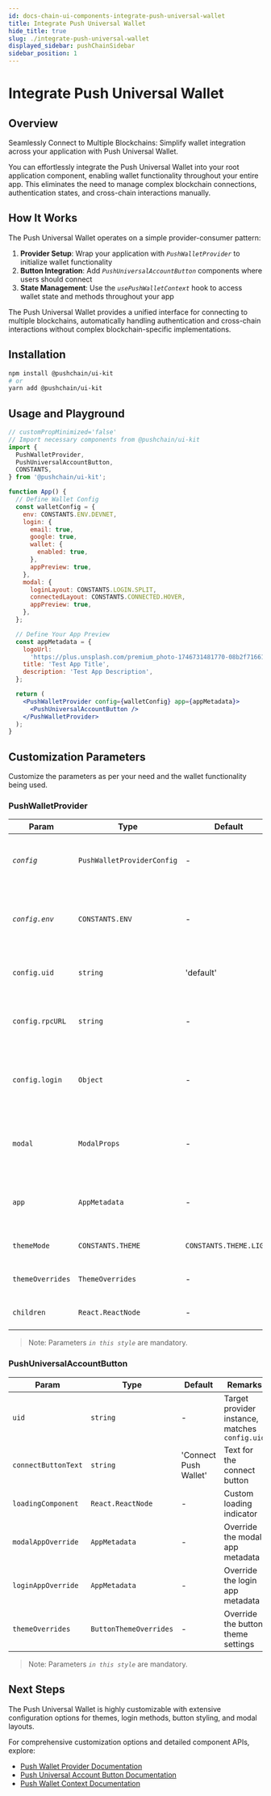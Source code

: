 ```yaml
---
id: docs-chain-ui-components-integrate-push-universal-wallet
title: Integrate Push Universal Wallet
hide_title: true
slug: ./integrate-push-universal-wallet
displayed_sidebar: pushChainSidebar
sidebar_position: 1
---
```



# Integrate Push Universal Wallet

## Overview

Seamlessly Connect to Multiple Blockchains: Simplify wallet integration across your application with Push Universal Wallet.

You can effortlessly integrate the Push Universal Wallet into your root application component, enabling wallet functionality throughout your entire app. This eliminates the need to manage complex blockchain connections, authentication states, and cross-chain interactions manually.

## How It Works

The Push Universal Wallet operates on a simple provider-consumer pattern:

1. **Provider Setup**: Wrap your application with _`PushWalletProvider`_ to initialize wallet functionality
2. **Button Integration**: Add _`PushUniversalAccountButton`_ components where users should connect
3. **State Management**: Use the _`usePushWalletContext`_ hook to access wallet state and methods throughout your app

The Push Universal Wallet provides a unified interface for connecting to multiple blockchains, automatically handling authentication and cross-chain interactions without complex blockchain-specific implementations.

## Installation

```bash
npm install @pushchain/ui-kit
# or
yarn add @pushchain/ui-kit
```

## Usage and Playground

```jsx live
// customPropMinimized='false'
// Import necessary components from @pushchain/ui-kit
import {
  PushWalletProvider,
  PushUniversalAccountButton,
  CONSTANTS,
} from '@pushchain/ui-kit';

function App() {
  // Define Wallet Config
  const walletConfig = {
    env: CONSTANTS.ENV.DEVNET,
    login: {
      email: true,
      google: true,
      wallet: {
        enabled: true,
      },
      appPreview: true,
    },
    modal: {
      loginLayout: CONSTANTS.LOGIN.SPLIT,
      connectedLayout: CONSTANTS.CONNECTED.HOVER,
      appPreview: true,
    },
  };

  // Define Your App Preview
  const appMetadata = {
    logoUrl:
      'https://plus.unsplash.com/premium_photo-1746731481770-08b2f71661d0?q=80&w=2671&auto=format&fit=crop&ixlib=rb-4.1.0&ixid=M3wxMjA3fDB8MHxwaG90by1wYWdlfHx8fGVufDB8fHx8fA%3D%3D',
    title: 'Test App Title',
    description: 'Test App Description',
  };

  return (
    <PushWalletProvider config={walletConfig} app={appMetadata}>
      <PushUniversalAccountButton />
    </PushWalletProvider>
  );
}
```

## Customization Parameters

Customize the parameters as per your need and the wallet functionality being used.

### PushWalletProvider

| Param            | Type                       | Default                 | Remarks                                                  |
| ---------------- | -------------------------- | ----------------------- | -------------------------------------------------------- |
| _`config`_       | `PushWalletProviderConfig` | -                       | Core configuration object for wallet connections         |
| _`config.env`_   | `CONSTANTS.ENV`            | -                       | Chain environment - 'TESTNET', 'MAINNET', or 'LOCAL'     |
| `config.uid`     | `string`                   | 'default'               | Unique identifier for this provider instance             |
| `config.rpcURL`  | `string`                   | -                       | Custom JSON-RPC endpoint for supported chains            |
| `config.login`   | `Object`                   | -                       | Login method configuration (email, google, wallet)       |
| `modal`          | `ModalProps`               | -                       | Global defaults for login and connected modal instances  |
| `app`            | `AppMetadata`              | -                       | Application branding metadata (logo, title, description) |
| `themeMode`      | `CONSTANTS.THEME`          | `CONSTANTS.THEME.LIGHT` | Theme mode - 'LIGHT' or 'DARK'                           |
| `themeOverrides` | `ThemeOverrides`           | -                       | Override the theme settings                              |
| `children`       | `React.ReactNode`          | -                       | Your application components                              |

> Note: Parameters _`in this style`_ are mandatory.

### PushUniversalAccountButton

| Param               | Type                   | Default               | Remarks                                        |
| ------------------- | ---------------------- | --------------------- | ---------------------------------------------- |
| `uid`               | `string`               | -                     | Target provider instance, matches `config.uid` |
| `connectButtonText` | `string`               | 'Connect Push Wallet' | Text for the connect button                    |
| `loadingComponent`  | `React.ReactNode`      | -                     | Custom loading indicator                       |
| `modalAppOverride`  | `AppMetadata`          | -                     | Override the modal app metadata                |
| `loginAppOverride`  | `AppMetadata`          | -                     | Override the login app metadata                |
| `themeOverrides`    | `ButtonThemeOverrides` | -                     | Override the button theme settings             |

> Note: Parameters _`in this style`_ are mandatory.

## Next Steps

The Push Universal Wallet is highly customizable with extensive configuration options for themes, login methods, button styling, and modal layouts.

For comprehensive customization options and detailed component APIs, explore:

- [Push Wallet Provider Documentation](/docs/chain/ui-components/Advanced/push-wallet-provider/)
- [Push Universal Account Button Documentation](/docs/chain/ui-components/Advanced/push-universal-account-button/)
- [Push Wallet Context Documentation](docs/chain/ui-components/Advanced/use-push-wallet-context/)
